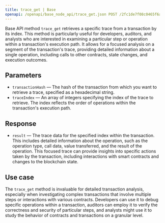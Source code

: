 ---
title: trace_get | Base
openapi: /openapi/base_node_api/trace_get.json POST /2fc1de7f08c0465f6a28e3c355e0cb14
---

Base API method `trace_get` retrieves a specific trace from a transaction by its index. This method is particularly useful for developers, auditors, and analysts who are interested in examining a particular step or operation within a transaction's execution path. It allows for a focused analysis on a segment of the transaction's trace, providing detailed information about a single operation, including calls to other contracts, state changes, and execution outcomes.

## Parameters

* `transactionHash` — The hash of the transaction from which you want to retrieve a trace, specified as a hexadecimal string.
* `traceIndex` — An array of integers specifying the index of the trace to retrieve. The index reflects the order of operations within the transaction's execution path.

## Response

* `result` — The trace data for the specified index within the transaction. This includes detailed information about the operation, such as the operation type, call data, value transferred, and the result of the operation. This focused trace can provide insights into specific actions taken by the transaction, including interactions with smart contracts and changes to the blockchain state.

## Use case

The `trace_get` method is invaluable for detailed transaction analysis, especially when investigating complex transactions that involve multiple steps or interactions with various contracts. Developers can use it to debug specific operations within a transaction, auditors can employ it to verify the correctness and security of particular steps, and analysts might use it to study the behavior of contracts and transactions on a granular level.
